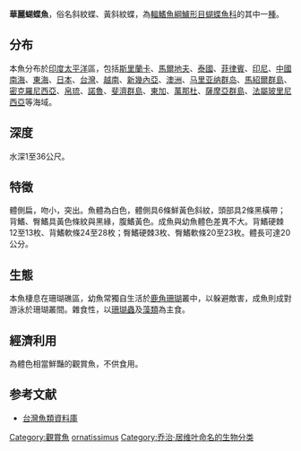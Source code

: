 {{NoteTA
|G1=Toponym
}}
{{Speciesbox
| name = 華麗蝴蝶魚
| image = Chaetodon ornatissimus by NPS.jpg
| image_width = 250px
| status = LC
 | status_system = iucn3.1
| genus = Chaetodon
| species = ornatissimus
| authority = [[Cuvier|Cuvier]], 1831
| synonyms = *''Chaetodon lydiae''<br /><small> Curtiss, 1938</small>
*''Chaetodon ornatissimus kaupi''<br /><small>Ahl, 1923</small>
*''Chaetodon ornatus''<br /><small>Gray, 1831</small>
}}
'''華麗蝴蝶魚'''，俗名斜紋蝶、黃斜紋蝶，為[[輻鰭魚綱|輻鰭魚綱]][[鱸形目|鱸形目]][[蝴蝶魚科|蝴蝶魚科]]的其中一[[種|種]]。

==分布==
本魚分布於[[印度|印度]][[太平洋|太平洋]]區，包括[[斯里蘭卡|斯里蘭卡]]、[[馬爾地夫|馬爾地夫]]、[[泰國|泰國]]、[[菲律賓|菲律賓]]、[[印尼|印尼]]、[[中國|中國]][[南海|南海]]、[[東海|東海]]、[[日本|日本]]、[[台灣|台灣]]、[[越南|越南]]、[[新幾內亞|新幾內亞]]、[[澳洲|澳洲]]、[[马里亚纳群岛|马里亚纳群岛]]、[[馬紹爾群島|馬紹爾群島]]、[[密克羅尼西亞|密克羅尼西亞]]、[[帛琉|帛琉]]、[[諾魯|諾魯]]、[[斐濟群島|斐濟群島]]、[[東加|東加]]、[[萬那杜|萬那杜]]、[[薩摩亞群島|薩摩亞群島]]、[[法屬玻里尼西亞|法屬玻里尼西亞]]等海域。

==深度==
水深1至36公尺。

==特徵==
體側扁，吻小，突出。魚體為白色，體側具6條鮮黃色斜紋，頭部具2條黑橫帶；背鰭、臀鰭具黃色條紋與黑緣，腹鰭黃色。成魚與幼魚體色差異不大。背鰭硬棘12至13枚、背鰭軟條24至28枚；臀鰭硬棘3枚、臀鰭軟條20至23枚。體長可達20公分。

==生態==
本魚棲息在珊瑚礁區，幼魚常獨自生活於[[鹿角珊瑚|鹿角珊瑚]]叢中，以躲避敵害，成魚則成對游泳於珊瑚叢間。雜食性，以[[珊瑚蟲|珊瑚蟲]]及[[藻類|藻類]]為主食。

==經濟利用==
為體色相當鮮豔的觀賞魚，不供食用。

==参考文献==
*[http://fishdb.sinica.edu.tw/ 台灣魚類資料庫] {{Wayback|url=http://fishdb.sinica.edu.tw/ |date=20160304193340 }}
{{Taxonbar|from=Q958450}}

[[Category:觀賞魚|Category:觀賞魚]]
[[Category:蝴蝶魚屬|ornatissimus]]
[[Category:乔治·居维叶命名的生物分类|Category:乔治·居维叶命名的生物分类]]